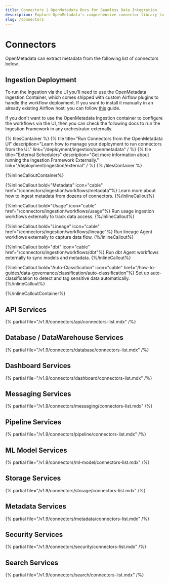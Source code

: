 ```yaml
---
title: Connectors | OpenMetadata Docs for Seamless Data Integration
description: Explore OpenMetadata's comprehensive connector library to integrate with databases, dashboards, pipelines, and ML platforms. Easy setup guides included.
slug: /connectors
---
```


# Connectors

OpenMetadata can extract metadata from the following list of connectors below.

## Ingestion Deployment

To run the Ingestion via the UI you'll need to use the OpenMetadata Ingestion Container, which comes shipped with
custom Airflow plugins to handle the workflow deployment. If you want to install it manually in an already existing
Airflow host, you can follow [this](/deployment/ingestion/openmetadata) guide.

If you don't want to use the OpenMetadata Ingestion container to configure the workflows via the UI, then you can check
the following docs to run the Ingestion Framework in any orchestrator externally.

{% tilesContainer %}
{% tile
    title="Run Connectors from the OpenMetadata UI"
    description="Learn how to manage your deployment to run connectors from the UI."
    link="/deployment/ingestion/openmetadata"
  / %}
{% tile
    title="External Schedulers"
    description="Get more information about running the Ingestion Framework Externally."
    link="/deployment/ingestion/external"
  / %}
{% /tilesContainer %}

{%inlineCalloutContainer%}

{%inlineCallout
  bold="Metadata"
  icon="cable"
  href="/connectors/ingestion/workflows/metadata"%}
Learn more about how to ingest metadata from dozens of connectors.
{%/inlineCallout%}

{%inlineCallout
  bold="Usage"
  icon="cable"
  href="/connectors/ingestion/workflows/usage"%}
Run usage ingestion workflows externally to track data access.
{%/inlineCallout%}

{%inlineCallout
  bold="Lineage"
  icon="cable"
  href="/connectors/ingestion/workflows/lineage"%}
Run lineage Agent workflows externally to capture data flow.
{%/inlineCallout%}

{%inlineCallout
  bold="dbt"
  icon="cable"
  href="/connectors/ingestion/workflows/dbt"%}
Run dbt Agent workflows externally to sync models and metadata.
{%/inlineCallout%}

{%inlineCallout
  bold="Auto-Classification"
  icon="cable"
  href="/how-to-guides/data-governance/classification/auto-classification"%}
Set up auto-classification to detect and tag sensitive data automatically.
{%/inlineCallout%}

{%/inlineCalloutContainer%}

## API Services

{% partial file="/v1.9/connectors/api/connectors-list.mdx" /%}

## Database / DataWarehouse Services

{% partial file="/v1.9/connectors/database/connectors-list.mdx" /%}

## Dashboard Services

{% partial file="/v1.9/connectors/dashboard/connectors-list.mdx" /%}

## Messaging Services

{% partial file="/v1.9/connectors/messaging/connectors-list.mdx" /%}

## Pipeline Services

{% partial file="/v1.9/connectors/pipeline/connectors-list.mdx" /%}

## ML Model Services

{% partial file="/v1.9/connectors/ml-model/connectors-list.mdx" /%}

## Storage Services

{% partial file="/v1.9/connectors/storage/connectors-list.mdx" /%}

## Metadata Services

{% partial file="/v1.9/connectors/metadata/connectors-list.mdx" /%}

## Security Services

{% partial file="/v1.9/connectors/security/connectors-list.mdx" /%}

## Search Services

{% partial file="/v1.9/connectors/search/connectors-list.mdx" /%}
